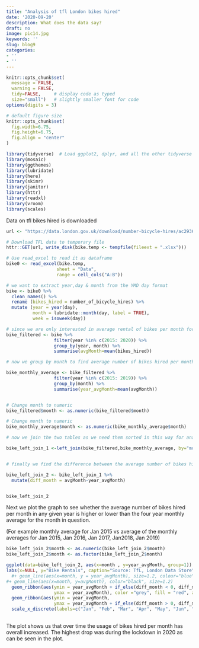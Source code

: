 ```yaml
---
title: "Analysis of tfl London bikes hired"
date: '2020-09-20'
description: What does the data say?
draft: no
image: pic14.jpg
keywords: ''
slug: blog9
categories:
- ''
- ''
---
```

```r
knitr::opts_chunk$set(
  message = FALSE, 
  warning = FALSE, 
  tidy=FALSE,     # display code as typed
  size="small")   # slightly smaller font for code
options(digits = 3)

# default figure size
knitr::opts_chunk$set(
  fig.width=6.75, 
  fig.height=6.75,
  fig.align = "center"
)
```


```r
library(tidyverse)  # Load ggplot2, dplyr, and all the other tidyverse packages
library(mosaic)
library(ggthemes)
library(lubridate)
library(here)
library(skimr)
library(janitor)
library(httr)
library(readxl)
library(vroom)
library(scales)
```



Data on tfl bikes hired is downloaded

```r
url <- "https://data.london.gov.uk/download/number-bicycle-hires/ac29363e-e0cb-47cc-a97a-e216d900a6b0/tfl-daily-cycle-hires.xlsx"

# Download TFL data to temporary file
httr::GET(url, write_disk(bike.temp <- tempfile(fileext = ".xlsx")))

# Use read_excel to read it as dataframe
bike0 <- read_excel(bike.temp,
                   sheet = "Data",
                   range = cell_cols("A:B"))


```

```r
# we want to extract year,day & month from the YMD day format
bike <- bike0 %>% 
  clean_names() %>% 
  rename (bikes_hired = number_of_bicycle_hires) %>% 
  mutate (year = year(day),
          month = lubridate::month(day, label = TRUE),
          week = isoweek(day))

# since we are only interested in average rental of bikes per month for the period 2015-2020 we filter and group in the following way
bike_filtered <- bike %>%
                  filter(year %in% c(2015: 2020)) %>%
                  group_by(year, month) %>%
                  summarise(avgMonth=mean(bikes_hired))

# now we group by month to find average number of bikes hired per month over the course of four years

bike_monthly_average <- bike_filtered %>%
                  filter(year %in% c(2015: 2019)) %>%
                  group_by(month) %>%
                  summarise(year_avgMonth=mean(avgMonth))


# Change month to numeric
bike_filtered$month <- as.numeric(bike_filtered$month)

# Change month to numeric
bike_monthly_average$month <- as.numeric(bike_monthly_average$month)

# now we join the two tables as we need them sorted in this way for analysis

bike_left_join_1 <-left_join(bike_filtered,bike_monthly_average, by="month")


# finally we find the difference between the average number of bikes hired per month across 2015-2019 and the average number of bikes hired per month in each individual year

bike_left_join_2 <- bike_left_join_1 %>%
  mutate(diff_month = avgMonth-year_avgMonth)


bike_left_join_2


```


Next we plot the graph to see whether the average number of bikes hired per month in any given year is higher or lower than the four year monthly average for the month in question.

(For example monthly average for Jan 2015 vs average of the monthly averages for Jan 2015, Jan 2016, Jan 2017, Jan2018, Jan 2019)


```r


bike_left_join_2$month <- as.numeric(bike_left_join_2$month)
bike_left_join_2$month <- as.factor(bike_left_join_2$month)

ggplot(data=bike_left_join_2, aes(x=month , y=year_avgMonth, group=1)) + facet_wrap(~year) + 
labs(x=NULL, y="Bike Rentals", caption="Source: TfL, London Data Store", title="Monthly changes in TfL bike rentals", subtitle= "Change from monthly average shown in blue \nand calculated between 2015-2019") + theme_minimal(base_family="Arial") + theme (plot.title = element_text(size=10), plot.subtitle = element_text(size=9))+
  #+ geom_line(aes(x=month, y = year_avgMonth), size=1.2, colour="blue") +
#+ geom_line(aes(x=month, y=avgMonth), color="black", size=1.2)
  geom_ribbon(aes(ymin = year_avgMonth + if_else(diff_month < 0, diff_month, 0),
                  ymax = year_avgMonth), color ="grey", fill = "red", alpha = 0.3) +
  geom_ribbon(aes(ymin = year_avgMonth,
                  ymax = year_avgMonth + if_else(diff_month > 0, diff_month, 0)),color ="grey", fill = "green", alpha = 0.3)+ theme(aspect.ratio=0.5) + theme(axis.text.x= element_text(size=5)) +
  scale_x_discrete(labels=c("Jan", "Feb", "Mar", "Apr", "May", "Jun", "Jul", "Aug", "Sep", "Oct", "Nov", "Dec"))+ geom_line(color="blue")
  


```

The plot shows us that over time the usage of bikes hired per month has overall increased. The highest drop was during the lockdown in 2020 as can be seen in the plot.
